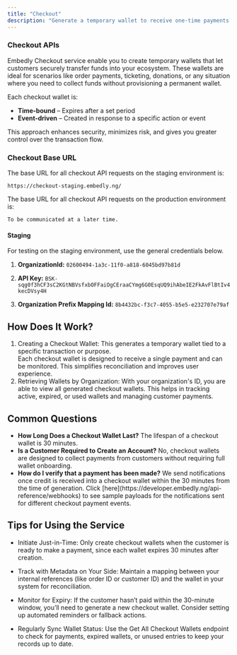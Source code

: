 ```yaml
---
title: "Checkout"
description: "Generate a temporary wallet to receive one-time payments from your customers."
---
```


### Checkout APIs

Embedly Checkout service enable you to create temporary wallets that let customers securely transfer funds into your ecosystem. These wallets are ideal for scenarios like order payments, ticketing, donations, or any situation where you need to collect funds without provisioning a permanent wallet.

Each checkout wallet is:

- **Time-bound** – Expires after a set period
- **Event-driven** – Created in response to a specific action or event

This approach enhances security, minimizes risk, and gives you greater control over the transaction flow.

<Info>

### Checkout Base URL

The base URL for all checkout API requests on the staging environment is:

```http
https://checkout-staging.embedly.ng/
```

The base URL for all checkout API requests on the production environment is:

```http
To be communicated at a later time.
```

</Info>

#### Staging

For testing on the staging environment, use the general credentials below.

1. **OrganizationId:** `02600494-1a3c-11f0-a818-6045bd97b81d`

2. **API Key:** `BSK-sqg0f3hCF3sC2KGtNBVsfxbOFFaiOgCEraaCYmg6G0EsqUQ9ihAbeIE2FkAvFlBtIv4kecDVsy4H`

3. **Organization Prefix Mapping Id:** `8b4432bc-f3c7-4055-b5e5-e232707e79af`

## How Does It Work?

<ol>
	<li>
		Creating a Checkout Wallet: This generates a temporary wallet tied to a
		specific transaction or purpose.
	</li>
	<Info>
		Each checkout wallet is designed to receive a single payment and can be
		monitored. This simplifies reconciliation and improves user experience.
	</Info>
	<li>
		Retrieving Wallets by Organization: With your organization's ID, you are
		able to view all generated checkout wallets. This helps in tracking active,
		expired, or used wallets and managing customer payments.
	</li>
</ol>

## Common Questions

<ul>
	<li>
		<strong>How Long Does a Checkout Wallet Last?</strong> The lifespan of a
		checkout wallet is 30 minutes.
	</li>
	<li>
		<strong>Is a Customer Required to Create an Account?</strong> No, checkout
		wallets are designed to collect payments from customers without requiring
		full wallet onboarding.
	</li>
	<li>
		<strong>How do I verify that a payment has been made?</strong> We send
		notifications once credit is received into a checkout wallet within the 30
		minutes from the time of generation. Click
		[here](https://developer.embedly.ng/api-reference/webhooks) to see sample
		payloads for the notifications sent for different checkout payment events.
	</li>
</ul>

## Tips for Using the Service

- Initiate Just-in-Time: Only create checkout wallets when the customer is ready to make a payment, since each wallet expires 30 minutes after creation.

- Track with Metadata on Your Side: Maintain a mapping between your internal references (like order ID or customer ID) and the wallet in your system for reconciliation.

- Monitor for Expiry: If the customer hasn’t paid within the 30-minute window, you’ll need to generate a new checkout wallet. Consider setting up automated reminders or fallback actions.

- Regularly Sync Wallet Status: Use the Get All Checkout Wallets endpoint to check for payments, expired wallets, or unused entries to keep your records up to date.
